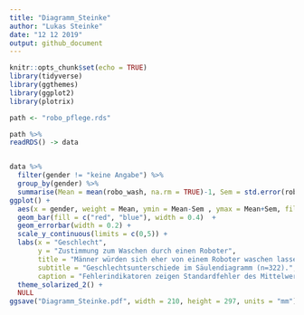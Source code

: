 ```yaml
---
title: "Diagramm_Steinke"
author: "Lukas Steinke"
date: "12 12 2019"
output: github_document
---
```


```r
knitr::opts_chunk$set(echo = TRUE)
library(tidyverse)
library(ggthemes)
library(ggplot2)
library(plotrix)


```
```r
path <- "robo_pflege.rds"

path %>%
readRDS() -> data


data %>% 
  filter(gender != "keine Angabe") %>% 
  group_by(gender) %>% 
  summarise(Mean = mean(robo_wash, na.rm = TRUE)-1, Sem = std.error(robo_wash), Varianz = var(robo_wash), SD = sd(robo_wash)) %>% 
ggplot() +
  aes(x = gender, weight = Mean, ymin = Mean-Sem , ymax = Mean+Sem, fill = gender) +
  geom_bar(fill = c("red", "blue"), width = 0.4)  +
  geom_errorbar(width = 0.2) +
  scale_y_continuous(limits = c(0,5)) +
  labs(x = "Geschlecht", 
       y = "Zustimmung zum Waschen durch einen Roboter", 
       title = "Männer würden sich eher von einem Roboter waschen lassen als Frauen", 
       subtitle = "Geschlechtsunterschiede im Säulendiagramm (n=322).", 
       caption = "Fehlerindikatoren zeigen Standardfehler des Mittelwerts.") +
  theme_solarized_2() +
  NULL
ggsave("Diagramm_Steinke.pdf", width = 210, height = 297, units = "mm")
```